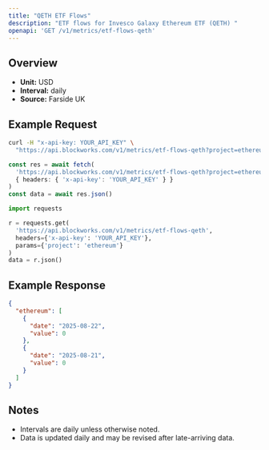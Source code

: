 ```yaml
---
title: "QETH ETF Flows"
description: "ETF flows for Invesco Galaxy Ethereum ETF (QETH) "
openapi: 'GET /v1/metrics/etf-flows-qeth'
---
```


## Overview

- **Unit:** USD
- **Interval:** daily
- **Source:** Farside UK

## Example Request

<CodeGroup>

```bash cURL
curl -H "x-api-key: YOUR_API_KEY" \
  "https://api.blockworks.com/v1/metrics/etf-flows-qeth?project=ethereum"
```

```typescript TypeScript
const res = await fetch(
  'https://api.blockworks.com/v1/metrics/etf-flows-qeth?project=ethereum',
  { headers: { 'x-api-key': 'YOUR_API_KEY' } }
)
const data = await res.json()
```

```python Python
import requests

r = requests.get(
  'https://api.blockworks.com/v1/metrics/etf-flows-qeth',
  headers={'x-api-key': 'YOUR_API_KEY'},
  params={'project': 'ethereum'}
)
data = r.json()
```

</CodeGroup>

## Example Response

```json
{
  "ethereum": [
    {
      "date": "2025-08-22",
      "value": 0
    },
    {
      "date": "2025-08-21",
      "value": 0
    }
  ]
}
```

## Notes
- Intervals are daily unless otherwise noted.
- Data is updated daily and may be revised after late-arriving data.
